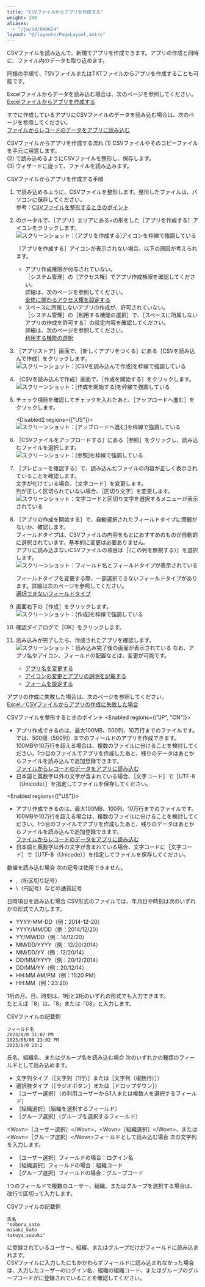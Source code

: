 ```yaml
---
title: "CSVファイルからアプリを作成する"
weight: 300
aliases:
  - "/ja/id/040624"
layout: "@/layouts/PageLayout.astro"
---
```




CSVファイルを読み込んで、新規でアプリを作成できます。アプリの作成と同時に、ファイル内のデータも取り込めます。

<Note>

同様の手順で、TSVファイルまたはTXTファイルからアプリを作成することも可能です。


</Note>

Excelファイルからデータを読み込む場合は、次のページを参照してください。  
[Excelファイルからアプリを作成する](/k/ja/id/040625.html)

すでに作成しているアプリにCSVファイルのデータを読み込む場合は、次のページを参照してください。  
[ファイルからレコードのデータをアプリに読み込む](/k/ja/id/040724.html)

<Heading id="app_csv_add_app_csv_10">CSVファイルからアプリを作成する流れ</Heading>
(1) CSVファイルやそのコピーファイルを手元に用意します。   
(2) <Kintone />で読み込めるようにCSVファイルを整形し、保存します。   
(3) ウィザードに従って、ファイルを読み込みます。

<Heading id="app_csv_add_app_csv_20">CSVファイルからアプリを作成する手順</Heading>
1. <Kintone />で読み込めるように、CSVファイルを整形します。整形したファイルは、パソコンに保存してください。  
  参考：[CSVファイルを整形するときのポイント](#app_csv_add_app_csv_30)

1. <Kintone />のポータルで、<Wovn>［アプリ］</Wovn>エリアにある+の形をした<Wovn>［アプリを作成する］</Wovn>アイコンをクリックします。  
   <Img src="/k/kintone/img-ja/add_app_csv_img02.png" alt="スクリーンショット：[アプリを作成する]アイコンを枠線で強調している" />

   <Note>

   <Wovn>［アプリを作成する］</Wovn>アイコンが表示されない場合、以下の原因が考えられます。

   * アプリ作成権限が付与されていない。  
     <Wovn>［<Kintone />システム管理］</Wovn>の<Wovn>［アクセス権］</Wovn>でアプリ作成権限を確認してください。  
     詳細は、次のページを参照してください。  
     [<Kintone />全体に関わるアクセス権を設定する](/k/ja/id/040867.html)
   * スペースに所属しないアプリの作成が、許可されていない。  
     <Wovn>［<Kintone />システム管理］</Wovn>の<Wovn>［利用する機能の選択］</Wovn>で、<Wovn>［スペースに所属しないアプリの作成を許可する］</Wovn>の設定内容を確認してください。  
     詳細は、次のページを参照してください。  
     [利用する機能の選択](/k/ja/id/04031.html#admin_feature_activation_3010)

  
   </Note>

1. <Wovn>［<Kintone />アプリストア］</Wovn>画面で、<Wovn>［新しくアプリをつくる］</Wovn>にある<Wovn>［CSVを読み込んで作成］</Wovn>をクリックします。  
   <Img src="/k/kintone/img-ja/add_app_csv_img04.png" alt="スクリーンショット：[CSVを読み込んで作成]を枠線で強調している" />

1. <Wovn>［CSVを読み込んで作成］</Wovn>画面で、<Wovn>［作成を開始する］</Wovn>をクリックします。  
   <Img src="/k/kintone/img-ja/add_app_csv_img09.png" alt="スクリーンショット：[作成を開始する]を枠線で強調している" />

1. チェック項目を確認してチェックを入れたあと、<Wovn>［アップロードへ進む］</Wovn>をクリックします。

   <Disabled2 regions={["US"]}>
   <Img src="/k/kintone/img-ja/add_app_csv_img10.png" alt="スクリーンショット：[アップロードへ進む]を枠線で強調している" />
   
   </Disabled2>

1. <Wovn>［CSVファイルをアップロードする］</Wovn>にある<Wovn>［参照］</Wovn>をクリックし、読み込むファイルを選択します。  
   <Img src="/k/kintone/img-ja/add_app_csv_img03.png" alt="スクリーンショット：[参照]を枠線で強調している" />

1. <Wovn>［プレビューを確認する］</Wovn>で、読み込んだファイルの内容が正しく表示されていることを確認します。  
  文字が化けている場合、<Wovn>［文字コード］</Wovn>を変更します。  
  列が正しく区切られていない場合、<Wovn>［区切り文字］</Wovn>を変更します。  
   <Img src="/k/kintone/img-ja/add_app_csv_img05.png" alt="スクリーンショット：文字コードと区切り文字を選択するメニューが表示されている" />

1. <Wovn>［アプリの作成を開始する］</Wovn>で、自動選択されたフィールドタイプに問題がないか、確認します。  
  フィールドタイプは、CSVファイルの内容をもとにおすすめのものが自動的に選択されています。基本的に変更は必要ありません。  
  アプリに読み込まないCSVファイルの項目は<Wovn>［（この列を無視する）］</Wovn>を選択します。  
   <Img src="/k/kintone/img-ja/add_app_csv_img06.png" alt="スクリーンショット：フィールド名とフィールドタイプが表示されている" />

   <Note>

   フィールドタイプを変更する際、一部選択できないフィールドタイプがあります。詳細は次のページを参照してください。  
   [選択できないフィールドタイプ](/k/ja/id/040629.html#app_csv_suggestedtype_30)

   
   </Note>

1. 画面右下の<Wovn>［作成］</Wovn>をクリックします。  
   <Img src="/k/kintone/img-ja/add_app_csv_img08.png" alt="スクリーンショット：[作成]を枠線で強調している" />

1. 確認ダイアログで<Wovn>［OK］</Wovn>をクリックします。

1. 読み込みが完了したら、作成されたアプリを確認します。  
   <Img src="/k/kintone/img-ja/add_app_csv_img07.png" alt="スクリーンショット：読み込み完了後の画面が表示されている" />
  なお、アプリ名やアイコン、フィールドの配置などは、変更が可能です。

   * [アプリ名を変更する](/k/ja/id/040472.html)
   * [アイコンの変更とアプリの説明を記載する](/k/ja/id/040475.html)
   * [フォームを設定する](/k/ja/id/040554.html)

アプリの作成に失敗した場合は、次のページを参照してください。  
[Excel／CSVファイルからアプリの作成に失敗した場合](/k/ja/id/040626.html)

<Heading id="app_csv_add_app_csv_30">CSVファイルを整形するときのポイント</Heading>
<Enabled regions={["JP", "CN"]}>

* アプリ作成できるのは、最大100MB、500列、10万行までのファイルです。  
  <Kintone />では、500個（500列）までのフィールドのアプリを作成できます。  
  100MBや10万行を超える場合は、複数のファイルに分けることを検討してください。1つ目のファイルでアプリを作成したあと、残りのデータはあとからファイルを読み込んで追加登録できます。  
  [ファイルからレコードのデータをアプリに読み込む](/k/ja/id/040724.html)
* 日本語と英数字以外の文字が含まれている場合、<Wovn>［文字コード］</Wovn>で<Wovn>［UTF-8（Unicode）］</Wovn>を指定してファイルを保存してください。


</Enabled>

<Enabled regions={["US"]}>

* アプリ作成できるのは、最大100MB、100列、10万行までのファイルです。  
  100MBや10万行を超える場合は、複数のファイルに分けることを検討してください。1つ目のファイルでアプリを作成したあと、残りのデータはあとからファイルを読み込んで追加登録できます。  
  [ファイルからレコードのデータをアプリに読み込む](/k/ja/id/040724.html)
* 日本語と英数字以外の文字が含まれている場合、文字コードに<Wovn>［文字コード］</Wovn>で<Wovn>［UTF-8（Unicode）］</Wovn>を指定してファイルを保存してください。


</Enabled>

<Heading level={3} id="app_csv_add_app_csv_3010">数値を読み込む場合</Heading>
次の記号は使用できません。

* ,（桁区切り記号）
* \（円記号）などの通貨記号

<Heading level={3} id="app_csv_add_app_csv_3020">日時項目を読み込む場合</Heading>
CSV形式のファイルでは、年月日や時刻は次のいずれかの形式で入力します。

* YYYY-MM-DD（例：2014-12-20）
* YYYY/MM/DD（例：2014/12/20）
* YY/MM/DD（例：14/12/20）
* MM/DD/YYYY（例：12/20/2014）
* MM/DD/YY（例：12/20/14）
* DD/MM/YYYY（例：20/12/2014）
* DD/MM/YY（例：20/12/14）
* HH:MM AM/PM（例：11:20 PM）
* HH:MM（例：23:20）

1桁の月、日、時刻は、1桁と2桁のいずれの形式でも入力できます。  
たとえば「8」は、「8」または「08」と入力します。

<Heading level={4} id="app_csv_add_app_csv_302010">CSVファイルの記載例</Heading>
```plaintext {copy=true}
フィールド名
2023/8/8 11:02 PM
2023/08/08 23:02 PM
2023/8/8 23:2

```

<Heading level={3} id="app_csv_add_app_csv_3030">氏名、組織名、またはグループ名を読み込む場合</Heading>
次のいずれかの種類のフィールドとして読み込めます。

* 文字列タイプ（<Wovn>［文字列（1行）］</Wovn>または<Wovn>［文字列（複数行）］</Wovn>）
* 選択肢タイプ（<Wovn>［ラジオボタン］</Wovn>または<Wovn>［ドロップダウン］</Wovn>）
* <Wovn>［ユーザー選択］</Wovn>（<Kintone />の利用ユーザーから1人または複数人を選択するフィールド）
* <Wovn>［組織選択］</Wovn>（組織を選択するフィールド）
* <Wovn>［グループ選択］</Wovn>（グループを選択するフィールド）

<Heading level={3} id="app_csv_add_app_csv_3040">&lt;Wovn&gt;［ユーザー選択］&lt;/Wovn&gt;、&lt;Wovn&gt;［組織選択］&lt;/Wovn&gt;、または&lt;Wovn&gt;［グループ選択］&lt;/Wovn&gt;フィールドとして読み込む場合</Heading>
次の文字列を入力します。

* <Wovn>［ユーザー選択］</Wovn>フィールドの場合：ログイン名
* <Wovn>［組織選択］</Wovn>フィールドの場合：組織コード
* <Wovn>［グループ選択］</Wovn>フィールドの場合：グループコード

1つのフィールドで複数のユーザー、組織、またはグループを選択する場合は、改行で区切って入力します。

<Heading level={4} id="app_csv_add_app_csv_303010">CSVファイルの記載例</Heading>
```plaintext {copy=true}
氏名
"noboru_sato
misaki_kato
takuya_suzuki"

```

<Note>

<Kintone />に登録されているユーザー、組織、またはグループだけがフィールドに読み込まれます。  
CSVファイルに入力したにもかかわらずフィールドに読み込まれなかった場合は、入力したユーザーのログイン名、組織の組織コード、またはグループのグループコードが<Kintone />に登録されていることを確認してください。


</Note>
